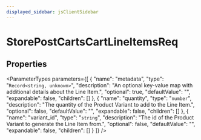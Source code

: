 ```yaml
---
displayed_sidebar: jsClientSidebar
---
```



# StorePostCartsCartLineItemsReq

## Properties

<ParameterTypes parameters={[
  {
    "name": "metadata",
    "type": "`Record<string, unknown>`",
    "description": "An optional key-value map with additional details about the Line Item.",
    "optional": true,
    "defaultValue": "",
    "expandable": false,
    "children": []
  },
  {
    "name": "quantity",
    "type": "`number`",
    "description": "The quantity of the Product Variant to add to the Line Item.",
    "optional": false,
    "defaultValue": "",
    "expandable": false,
    "children": []
  },
  {
    "name": "variant_id",
    "type": "`string`",
    "description": "The id of the Product Variant to generate the Line Item from.",
    "optional": false,
    "defaultValue": "",
    "expandable": false,
    "children": []
  }
]} />
